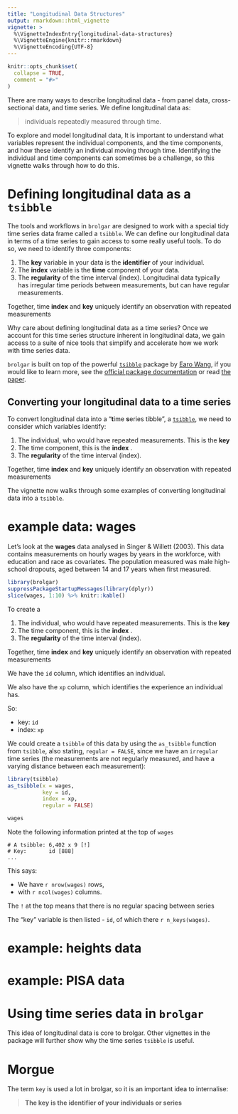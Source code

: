 ```yaml
---
title: "Longitudinal Data Structures"
output: rmarkdown::html_vignette
vignette: >
  %\VignetteIndexEntry{longitudinal-data-structures}
  %\VignetteEngine{knitr::rmarkdown}
  %\VignetteEncoding{UTF-8}
---
```


```r
knitr::opts_chunk$set(
  collapse = TRUE,
  comment = "#>"
)
```

There are many ways to describe longitudinal data - from panel data,
cross-sectional data, and time series. We define longitudinal data as:

> individuals repeatedly measured through time.

To explore and model longitudinal data, It is important to understand what
variables represent the individual components, and the time components, and how
these identify an individual moving through time. Identifying the individual and
time components can sometimes be a challenge, so this vignette walks through how
to do this.


# Defining longitudinal data as a `tsibble`

The tools and workflows in `brolgar` are designed to work with a special tidy
time series data frame called a `tsibble`. We can define our longitudinal data
in terms of a time series to gain access to some really useful tools. To do so,
we need to identify three components:

1.  The **key** variable in your data is the **identifier** of your individual.
2.  The **index** variable is the **time** component of your data.
3.  The **regularity** of the time interval (index). Longitudinal data typically
    has irregular time periods between measurements, but can have regular
    measurements.

Together, time **index** and **key** uniquely identify an observation with repeated measurements


Why care about defining longitudinal data as a time series? Once we account for this time series
structure inherent in longitudinal data, we gain access to a suite of nice tools
that simplify and accelerate how we work with time series data. 

`brolgar` is
built on top of the powerful [`tsibble`](https://tsibble.tidyverts.org/) package
by [Earo Wang](https://earo.me/), if you would like to learn more, see the
[official package documentation](https://tsibble.tidyverts.org/) or read [the
paper](https://arxiv.org/abs/1901.10257).

## Converting your longitudinal data to a time series

To convert longitudinal data into a "**t**ime **s**eries tibble", a
[`tsibble`](https://tsibble.tidyverts.org/), we need to consider which variables
identify:

1.  The individual, who would have repeated measurements. This is the **key** 
2.  The time component, this is the **index** .
3.  The **regularity** of the time interval (index). 

Together, time **index** and **key** uniquely identify an observation with repeated measurements

The vignette now walks through some examples of converting longitudinal data into a `tsibble`.

# example data: wages

Let's look at the **wages** 
data analysed in Singer & Willett (2003). This data contains measurements on
hourly wages by years in the workforce, with education and race as covariates.
The population measured was male high-school dropouts, aged between 14 and 17
years when first measured. 
 

``` r
library(brolgar)
suppressPackageStartupMessages(library(dplyr))
slice(wages, 1:10) %>% knitr::kable()
```

To create a

1.  The individual, who would have repeated measurements. This is the **key** 
2.  The time component, this is the **index** .
3.  The **regularity** of the time interval (index). 

Together, time **index** and **key** uniquely identify an observation with repeated measurements

We have the `id` column, which identifies an individual.


We also have the `xp` column, which identifies the experience an individual has.

So:

  - key: `id`
  - index: `xp`

We could create a `tsibble` of this data by using the `as_tsibble` function from
`tsibble`, also stating, `regular = FALSE`, since we have an `irregular` time
series (the measurements are not regularly measured, and have a varying distance
between each measurement):

``` r
library(tsibble)
as_tsibble(x = wages,
           key = id,
           index = xp,
           regular = FALSE)
```

``` r
wages
```


Note the following information printed at the top of `wages`

    # A tsibble: 6,402 x 9 [!]
    # Key:       id [888]
    ...

This says:

  - We have `r nrow(wages)` rows,
  - with `r ncol(wages)` columns.

The `!` at the top means that there is no regular spacing between series

The "key" variable is then listed - `id`, of which there `r n_keys(wages)`.

# example: heights data


# example: PISA data

# Using time series data in `brolgar`

This idea of longitudinal data is core to brolgar. Other vignettes in the
package will further show why the time series `tsibble` is useful.

# Morgue

The term `key` is used a lot in brolgar, so it is an important idea to
internalise:

> **The key is the identifier of your individuals or series**
